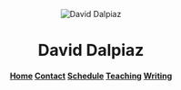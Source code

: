 <br>
<br>
<br>
<center><img src="wordmark.png" alt="David Dalpiaz"></center>
<center><h1 class="realtitle">David Dalpiaz</h1></center>
<center>
  <h4>
    <a class="creatednav" href="index.html">Home</a> 
    <a class="creatednav" href="contact.html">Contact</a> 
    <a class="creatednav" href="schedule.html">Schedule</a> 
    <a class="creatednav" href="teaching.html">Teaching</a> 
    <a class="creatednav" href="writing.html">Writing</a>
  </h4>
</center>

<br>

<link rel="apple-touch-icon" sizes="180x180" href="icons/apple-touch-icon.png">
<link rel="icon" type="image/png" sizes="32x32" href="icons/favicon-32x32.png">
<link rel="icon" type="image/png" sizes="16x16" href="icons/favicon-16x16.png">
<link rel="manifest" href="icons/manifest.json">
<link rel="mask-icon" href="icons/safari-pinned-tab.svg" color="#5bbad5">
<link rel="shortcut icon" href="icons/favicon.ico">
<meta name="msapplication-config" content="icons/browserconfig.xml">
<meta name="theme-color" content="#ffffff">



